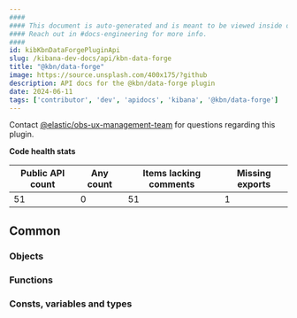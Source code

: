 ```yaml
---
####
#### This document is auto-generated and is meant to be viewed inside our experimental, new docs system.
#### Reach out in #docs-engineering for more info.
####
id: kibKbnDataForgePluginApi
slug: /kibana-dev-docs/api/kbn-data-forge
title: "@kbn/data-forge"
image: https://source.unsplash.com/400x175/?github
description: API docs for the @kbn/data-forge plugin
date: 2024-06-11
tags: ['contributor', 'dev', 'apidocs', 'kibana', '@kbn/data-forge']
---
```




Contact [@elastic/obs-ux-management-team](https://github.com/orgs/elastic/teams/obs-ux-management-team) for questions regarding this plugin.

**Code health stats**

| Public API count  | Any count | Items lacking comments | Missing exports |
|-------------------|-----------|------------------------|-----------------|
| 51 | 0 | 51 | 1 |

## Common

### Objects
<DocDefinitionList data={kbnDataForgeObj.common.objects}/>

### Functions
<DocDefinitionList data={kbnDataForgeObj.common.functions}/>

### Consts, variables and types
<DocDefinitionList data={kbnDataForgeObj.common.misc}/>

